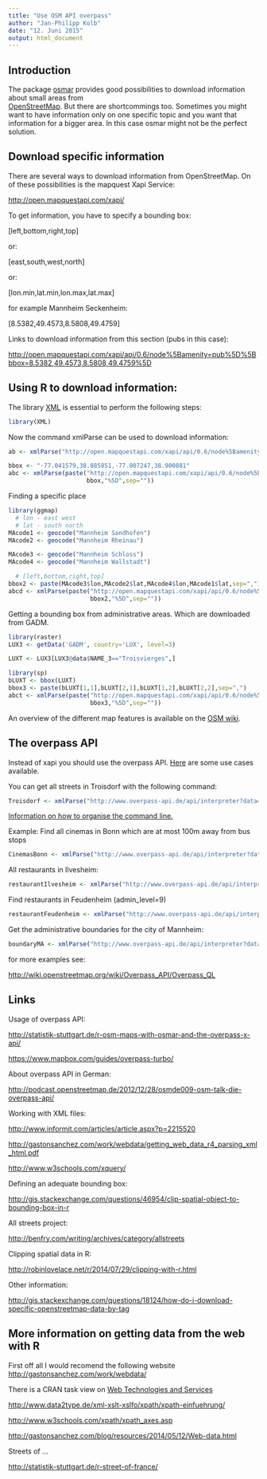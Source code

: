 ```yaml
---
title: "Use OSM API overpass"
author: "Jan-Philipp Kolb"
date: "12. Juni 2015"
output: html_document
---
```


## Introduction

The package [osmar](http://cran.r-project.org/web/packages/osmar/index.html) provides good possibilities to download information about small areas from  
[OpenStreetMap](http://www.openstreetmap.org/). But there are shortcommings too. Sometimes you might want to have information only on one specific topic and you want that information for a bigger area. In this case osmar might not be the perfect solution.  

## Download specific information

There are several ways to download information from OpenStreetMap. On of these possibilities is the mapquest Xapi Service:

<http://open.mapquestapi.com/xapi/>

To get information, you have to specify a bounding box:

[left,bottom,right,top]

or:

[east,south,west,north]

or:

[lon.min,lat.min,lon.max,lat.max]


for example Mannheim Seckenheim:

[8.5382,49.4573,8.5808,49.4759]

Links to download information from this section (pubs in this case):

<http://open.mapquestapi.com/xapi/api/0.6/node%5Bamenity=pub%5D%5Bbbox=8.5382,49.4573,8.5808,49.4759%5D>

## Using R to download information:

The library [XML](http://cran.r-project.org/web/packages/XML/index.html) is essential to perform the following steps:

```r
library(XML)
```


Now the command xmlParse can be used to download information:

```r
ab <- xmlParse("http://open.mapquestapi.com/xapi/api/0.6/node%5Bamenity=pub%5D%5Bbbox=-77.041579,38.885851,-77.007247,38.900881%5D")

bbox <- "-77.041579,38.885851,-77.007247,38.900881"
abc <- xmlParse(paste("http://open.mapquestapi.com/xapi/api/0.6/node%5Bamenity=pub%5D%5Bbbox=",
                      bbox,"%5D",sep=""))
```

Finding a specific place

```r
library(ggmap)
  # lon - east west
  # lat - south north
MAcode1 <- geocode("Mannheim Sandhofen")
MAcode2 <- geocode("Mannheim Rheinau")

MAcode3 <- geocode("Mannheim Schloss")
MAcode4 <- geocode("Mannheim Wallstadt")

  # [left,bottom,right,top]
bbox2 <- paste(MAcode3$lon,MAcode2$lat,MAcode4$lon,MAcode1$lat,sep=",")
abcd <- xmlParse(paste("http://open.mapquestapi.com/xapi/api/0.6/node%5Bamenity=pub%5D%5Bbbox=",
                       bbox2,"%5D",sep=""))
```

Getting a bounding box from administrative areas. Which are downloaded from GADM. 

```r
library(raster)
LUX3 <- getData('GADM', country='LUX', level=3)

LUXT <- LUX3[LUX3@data$NAME_3=="Troisvierges",]
```

```r
library(sp)
bLUXT <- bbox(LUXT)
bbox3 <- paste(bLUXT[1,1],bLUXT[2,1],bLUXT[1,2],bLUXT[2,2],sep=",")
abct <- xmlParse(paste("http://open.mapquestapi.com/xapi/api/0.6/node%5Bamenity=pub%5D%5Bbbox=",
                       bbox3,"%5D",sep=""))
```


An overview of the different map features is available on the [OSM wiki](http://wiki.openstreetmap.org/wiki/Map_Features).

## The overpass API

Instead of xapi you should use the overpass API. [Here](http://wiki.openstreetmap.org/wiki/DE:Overpass_API/Beispielsammlung#Stra.C3.9Fenliste) are some use cases available.

You can get all streets in Troisdorf with the following command:

```r
Troisdorf <- xmlParse("http://www.overpass-api.de/api/interpreter?data=area[name=\"Troisdorf\"];way(area)[highway][name];out;")
```

[Information on how to organise the command line.](http://overpass-api.de/command_line.html)


Example: Find all cinemas in Bonn which are at most 100m away from bus stops 

```r
CinemasBonn <- xmlParse("http://www.overpass-api.de/api/interpreter?data=area[name=\"Bonn\"];node(area)[highway=bus_stop];node(around:100)[amenity=cinema];out;")
```

All restaurants in Ilvesheim:
```r
restaurantIlvesheim <- xmlParse("http://www.overpass-api.de/api/interpreter?data=area[name=\"Ilvesheim\"];node(area)[amenity=restaurant];out;")
```

Find restaurants in Feudenheim (admin_level=9)

```r
restaurantFeudenheim <- xmlParse("http://www.overpass-api.de/api/interpreter?data=area[name=\"Feudenheim\"];node(area)[amenity=restaurant];out;")
```

Get the administrative boundaries for the city of Mannheim:
```r
boundaryMA <- xmlParse("http://www.overpass-api.de/api/interpreter?data=area[name=\"Mannheim\"];way(area)[boundary=administrative];out;")
```



for more examples see:

<http://wiki.openstreetmap.org/wiki/Overpass_API/Overpass_QL>

## Links

Usage of overpass API:

<http://statistik-stuttgart.de/r-osm-maps-with-osmar-and-the-overpass-x-api/>

<https://www.mapbox.com/guides/overpass-turbo/>

About overpass API in German:

<http://podcast.openstreetmap.de/2012/12/28/osmde009-osm-talk-die-overpass-api/>

Working with XML files:

<http://www.informit.com/articles/article.aspx?p=2215520>

<http://gastonsanchez.com/work/webdata/getting_web_data_r4_parsing_xml_html.pdf>


<http://www.w3schools.com/xquery/>

Defining an adequate bounding box:

<http://gis.stackexchange.com/questions/46954/clip-spatial-object-to-bounding-box-in-r>


All streets project:

<http://benfry.com/writing/archives/category/allstreets>



Clipping spatial data in R:

<http://robinlovelace.net/r/2014/07/29/clipping-with-r.html>

Other information:

<http://gis.stackexchange.com/questions/18124/how-do-i-download-specific-openstreetmap-data-by-tag>

## More information on getting data from the web with R

First off all I would recomend the following website <http://gastonsanchez.com/work/webdata/>

There is a CRAN task view on [Web Technologies and Services](http://cran.r-project.org/web/views/WebTechnologies.html)



<http://www.data2type.de/xml-xslt-xslfo/xpath/xpath-einfuehrung/>  

<http://www.w3schools.com/xpath/xpath_axes.asp>

<http://gastonsanchez.com/blog/resources/2014/05/12/Web-data.html>



Streets of ...

<http://statistik-stuttgart.de/r-street-of-france/>